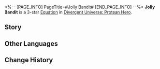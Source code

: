 <%-- [PAGE_INFO]
PageTitle=#Jolly Bandit#
[END_PAGE_INFO] --%>
{{Equation Infobox
|period   = Protean Hero
|rarity   = 3
|path1    = Elation*6
|path2    = Propagation*4
|effect   = For every Skill Point an ally target consumes or causes to overflow, obtain 1 prize draw chance, up to {{Color|h|25}} time(s). When entering the "{{Extra Effect|Butterfly Soul|61000052}}" state, summons "Lottery Machine" and consumes all prize draw chances to obtain prizes, with a base draw of {{Color|h|5}} time(s). There is a small chance of obtaining the Special Prize, which deals 1 instance of DMG of a random Type equal to {{Color|h|4,000%}} of {{Extra Effect|base DMG|61000500}} to all enemy targets and increases the "{{Extra Effect|Aftertaste|61000054}}" DMG multiplier dealt by all allies by {{Color|h|35%}} of the original multiplier. This effect can be stacked and lasts until the ally exits "{{Extra Effect|Butterfly Soul|61000052}}". The Consolation Prize deals 1 instance of DMG of a random Type equal to {{Color|h|500%}} of {{Extra Effect|base DMG|61000500}} to random enemy targets.
|mentions = 
}}
'''Jolly Bandit''' is a 3-star [[Divergent Universe: Protean Hero/Equations|Equation]] in [[Divergent Universe: Protean Hero]].

==Story==
{{Description|What audacity! To pilfer the crown before gawping crowds,<br />then deface the king's bald head with uproarious graffiti.<br />This is Worthinnis' Master Thief&mdash;<br />swiping treasures and bestowing jests.<br />Ostentatious nobles don prized jewelry in the city, just to anticipate their arrival,<br />but only attract third-rate copycats.<br />Now, this historic citadel teems with pickpockets and pranksters,<br />yet none pursue the true identity of the Master Thief.<br />Merchants? Detour far and wide.<br />But to those who seek mirth &mdash; enter! I will open the gates for you.}}
<!--
==Gameplay Notes==
* 
-->
==Other Languages==
{{Other Languages
|en   = Jolly Bandit
|zhs  = 欢笑神偷
|zht  = 歡笑神偷
|ja   = {{Rubi|歓楽|かんらく}}の{{Rubi|神盗|しんとう}}
|ko   = 즐거운 도둑
|es   = Ladrón risueño
|fr   = Joyeux bandit
|ru   = Весёлый вор
|th   = จอมโจรแสนขบขัน
|vi   = Thần Trộm Vui Vẻ
|de   = Fröhlicher Bandit
|id   = Jolly Bandit
|pt   = Bandido Alegre
}}

==Change History==
{{Change History|3.3}}